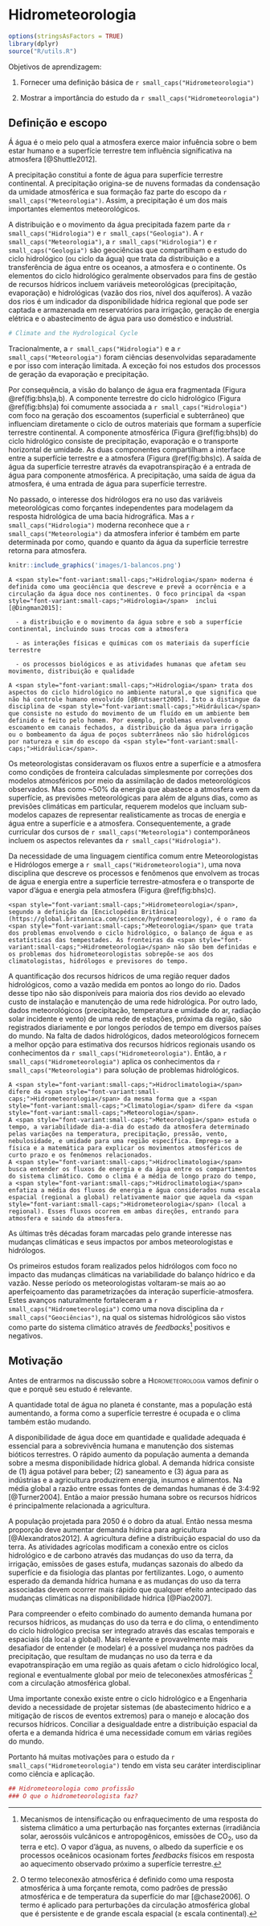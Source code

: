 # Hidrometeorologia {#hidromet}

```r
options(stringsAsFactors = TRUE)
library(dplyr)
source("R/utils.R")
```


Objetivos de aprendizagem:




1. Fornecer uma definição básica de `r small_caps("Hidrometeorologia")`

2. Mostrar a importância do estudo da `r small_caps("Hidrometeorologia")`

## Definição e escopo {#def}

Á água é o meio pelo qual a atmosfera exerce maior infuência sobre o bem estar humano e a superfície terrestre tem influência significativa na atmosfera [@Shuttle2012].

A precipitação constitui a fonte de água para superfície terrestre continental. A precipitação origina-se de nuvens formadas da condensação da umidade atmosférica e sua formação faz parte do escopo da `r small_caps("Meteorologia")`. Assim, a precipitação é um dos mais importantes elementos meteorológicos. 

A distribuição e o movimento da água precipitada fazem parte da `r small_caps("Hidrologia")` e `r small_caps("Geologia")`. A `r small_caps("Meteorologia")`, a `r small_caps("Hidrologia")` e `r small_caps("Geologia")` são geociências que compartilham o estudo do ciclo hidrológico (ou ciclo da água) que trata da distribuição e a transferência de água entre os oceanos, a atmosfera e o continente. Os elementos do ciclo hidrológico geralmente observados para fins de gestão de recursos hídricos incluem variáveis meteorológicas (precipitação, evaporação) e hidrológicas (vazão dos rios, nível dos aquíferos). A vazão dos rios é um indicador da disponibilidade hídrica regional que pode ser captada e armazenada em reservatórios para irrigação, geração de energia elétrica e o abastecimento de água para uso doméstico e industrial.

```r
# Climate and the Hydrological Cycle
```


Tracionalmente, a `r small_caps("Hidrologia")` e a `r small_caps("Meteorologia")` foram ciências desenvolvidas separadamente e por isso com interação limitada. A exceção foi nos estudos dos processos de geração da evaporação e precipitação.

Por consequência, a visão do balanço de água era fragmentada (Figura \@ref(fig:bhs)a,b). A componente terrestre do ciclo hidrológico (Figura \@ref(fig:bhs)a) foi comumente associada a  `r small_caps("Hidrologia")` com foco na geração dos escoamentos (superficial e subterrâneo) que influenciam  diretamente o ciclo de outros materiais que formam a superfície terrestre continental. A componente atmosférica (Figura \@ref(fig:bhs)b) do ciclo hidrológico consiste de precipitação, evaporação e o transporte horizontal de umidade. As duas componentes compartilham a interface entre a superfície terrestre e a atmosfera (Figura \@ref(fig:bhs)c).
A saída de água da superfície terrestre através da evapotranspiração é a entrada de água para componente atmosférica. A precipitação, uma saída de água da atmosfera, é uma entrada de água para superfície terrestre.

No passado, o interesse dos hidrólogos era no uso das variáveis meteorológicas como forçantes independentes para modelagem da resposta hidrológica de uma bacia hidrográfica. Mas a `r small_caps("Hidrologia")` moderna reconhece que a `r small_caps("Meteorologia")` da atmosfera inferior é também em parte determinada por como, quando e quanto da água da superfície terrestre retorna para atmosfera. 


```r
knitr::include_graphics('images/1-balancos.png')
```



```block
A <span style="font-variant:small-caps;">Hidrologia</span> moderna é definida como uma geociência que descreve e prevê a ocorrência e a circulação da água doce nos continentes. O foco principal da <span style="font-variant:small-caps;">Hidrologia</span>  inclui [@Dingman2015]:

  - a distribuição e o movimento da água sobre e sob a superfície continental, incluindo suas trocas com a atmosfera
  
  - as interações físicas e químicas com os materiais da superfície terrestre

  - os processos biológicos e as atividades humanas que afetam seu movimento, distribuição e qualidade

A <span style="font-variant:small-caps;">Hidrologia</span> trata dos aspectos do ciclo hidrológico no ambiente natural,o que significa que não há controle humano envolvido [@Brutsaert2005]. Isto a distingue da disciplina de <span style="font-variant:small-caps;">Hidráulica</span> que consiste no estudo do movimento de um fluído em um ambiente bem definido e feito pelo homem. Por exemplo, problemas envolvendo o escoamento em canais fechados, a distribuição da água para irrigação ou o bombeamento da água de poços subterrâneos não são hidrológicos por natureza e sim do escopo da <span style="font-variant:small-caps;">Hidráulica</span>.
```


Os meteorologistas consideravam os fluxos entre a superfície e a atmosfera como condições de fronteira calculadas simplesmente por correções dos modelos atmosféricos por meio da assimilação de dados meteorológicos observados. Mas como ~50% da energia que abastece a atmosfera vem da superfície, as previsões meteorológicas para além de alguns dias, como as previsões climáticas em particular, requerem modelos que incluam sub-modelos capazes de representar realisticamente as trocas de energia e água entre a superfície e a atmosfera. Consequentemente, a grade curricular dos cursos de `r small_caps("Meteorologia")` contemporâneos incluem os aspectos relevantes da `r small_caps("Hidrologia")`. 

Da necessidade de uma linguagem científica comum entre Meteorologistas e Hidrólogos emerge a `r small_caps("Hidrometeorologia")`, uma nova disciplina que descreve os processos e fenômenos que envolvem as trocas de água e energia entre a superfície terrestre-atmosfera e o transporte de vapor d'água e energia pela atmosfera (Figura \@ref(fig:bhs)c).

```block
<span style="font-variant:small-caps;">Hidrometeorologia</span>, segundo a definição da [Enciclopédia Britânica](https://global.britannica.com/science/hydrometeorology), é o ramo da <span style="font-variant:small-caps;">Meteorologia</span> que trata dos problemas envolvendo o ciclo hidrológico, o balanço de água e as estatísticas das tempestades. As fronteiras da <span style="font-variant:small-caps;">Hidrometeorologia</span> não são bem definidas e os problemas dos hidrometeorologistas sobrepõe-se aos dos climatologistas, hidrólogos e previsores do tempo.
```


A quantificação dos recursos hídricos de uma região requer dados hidrológicos, como a vazão medida em pontos ao longo do rio. Dados desse tipo não são disponíveis para maioria dos rios devido ao elevado custo de instalação e manutenção de uma rede hidrológica. Por outro lado, dados meteorológicos (precipitação, temperatura e umidade do ar, radiação solar incidente e vento) de uma rede de estações, próxima da região, são registrados diariamente e por longos períodos de tempo em diversos países do mundo. Na falta de dados hidrológicos, dados meteorológicos fornecem a melhor opção para estimativa dos recursos hídricos regionais usando os conhecimentos da `r small_caps("Hidrometeorologia")`. Então, a `r small_caps("Hidrometeorologia")` aplica os conhecimentos da `r small_caps("Meteorologia")` para solução de problemas hidrológicos.

```block
A <span style="font-variant:small-caps;">Hidroclimatologia</span> difere da <span style="font-variant:small-caps;">Hidrometeorologia</span> da mesma forma que a <span style="font-variant:small-caps;">Climatologia</span> difere da <span style="font-variant:small-caps;">Meteorologia</span>.
A <span style="font-variant:small-caps;">Meteorologia</span> estuda o tempo, a variabilidade dia-a-dia do estado da atmosfera determinado pelas variações na temperatura, precipitação, pressão, vento, nebulosidade, e umidade para uma região específica. Emprega-se a física e a matemática para explicar os movimentos atmosféricos de curto prazo e os fenômenos relacionados.
A <span style="font-variant:small-caps;">Hidroclimatologia</span> busca entender os fluxos de energia e da água entre os compartimentos do sistema climático. Como o clima é a média de longo prazo do tempo, a <span style="font-variant:small-caps;">Hidroclimatologia</span> enfatiza a média dos fluxos de energia e água considerados numa escala espacial (regional a global) relativamente maior que aquela da <span style="font-variant:small-caps;">Hidrometeorologia</span> (local a regional). Esses fluxos ocorrem em ambas direções, entrando para atmosfera e saindo da atmosfera.
```

As últimas três décadas foram marcadas pelo grande interesse nas mudanças climáticas e seus impactos por ambos meteorologistas e hidrólogos. 

Os primeiros estudos foram realizados pelos hidrólogos com foco no impacto das mudanças climáticas na variabilidade do balanço hídrico e da vazão. Nesse período os meteorologistas voltaram-se mais ao ao aperfeiçoamento das parametrizações da interação superfície-atmosfera. Estes avanços naturalmente fortaleceram a `r small_caps("Hidrometeorologia")` como uma nova disciplina da `r small_caps("Geociências")`, na qual os sistemas hidrológicos são vistos como parte do sistema climático através de *feedbacks*[^*] positivos e negativos.

[^*]: Mecanismos de intensificação ou enfraquecimento de uma resposta do sistema climático a uma perturbação nas forçantes externas (irradiância solar, aerossóis vulcânicos e antropogênicos, emissões de CO~2~, uso da terra e etc). O vapor d'água, as nuvens, o albedo da superfície e os processos oceânicos ocasionam fortes _feedbacks_ físicos em resposta ao aquecimento observado próximo a superfície terrestre.


## Motivação

Antes de entrarmos na discussão sobre a <span style="font-variant:small-caps;">Hidrometeorologia</span> vamos definir o que e porquê seu estudo é relevante.

A quantidade total de água no planeta é constante, mas a população está aumentando, a forma como a superfície terrestre é ocupada e o clima também estão mudando.  

A disponibilidade de água doce em quantidade e qualidade adequada é essencial para a sobrevivência humana e manutenção dos sistemas bióticos terrestres. O rápido aumento da população aumenta a demanda sobre a mesma disponibilidade hídrica global. A demanda hídrica consiste de (1) água potável para beber; (2) saneamento e (3) água para as indústrias e a agricultura produzirem energia, insumos e alimentos. Na média global a razão entre essas fontes de demandas humanas é de 3:4:92 [@Turner2004]. Então a maior pressão humana sobre os recursos hídricos é principalmente relacionada a agricultura. 

A população projetada para 2050 é o dobro da atual. Então nessa mesma proporção deve aumentar demanda hídrica para agricultura [@Alexandratos2012]. A agricultura define a distribuição espacial do uso da terra. As atividades agrícolas modificam a conexão entre os ciclos hidrológico e de carbono através das mudanças do uso da terra, da irrigação, emissões de gases estufa, mudanças sazonais do albedo da superfície e da fisiologia das plantas por fertilizantes. Logo, o aumento esperado da demanda hídrica humana e as mudanças do uso da terra associadas devem ocorrer mais rápido que qualquer efeito antecipado das mudanças climáticas na disponibilidade hídrica [@Piao2007].

Para compreender o efeito combinado do aumento demanda humana por recursos hídricos, as mudanças do uso da terra e do clima, o entendimento do ciclo hidrológico precisa ser integrado através das escalas temporais e espaciais (da local a global). Mais relevante e provavelmente mais desafiador de entender (e modelar) é a possível mudança nos padrões da precipitação, que resultam de mudanças no uso da terra e da evapotranspiração em uma região as quais afetam o ciclo hidrológico local, regional e eventualmente global por meio de teleconexões atmosféricas [^4] com a circulação atmosférica global.

Uma importante conexão existe entre o ciclo hidrológico  e a Engenharia devido a necessidade de projetar sistemas (de abastecimento hídrico e a mitigação de riscos de eventos extremos) para o manejo e alocação dos recursos hídricos. Conciliar a desigualdade entre a distribuição espacial da oferta e a demanda hídrica é uma necessidade comum em várias regiões do mundo. 

Portanto há muitas motivações para o estudo da `r small_caps("Hidrometeorologia")` tendo em vista seu caráter interdisciplinar como ciência e aplicação.


[^4]: O termo teleconexão atmosférica é definido como uma resposta atmosférica à uma forçante remota, como padrões de pressão atmosférica e de temperatura da superfície do mar [@chase2006]. O termo é aplicado para perturbações da circulação atmosférica global que é persistente e de grande escala espacial ($\geq$ escala continental).


```r
## Hidrometeorologia como profissão
### O que o hidrometeorologista faz?
```

